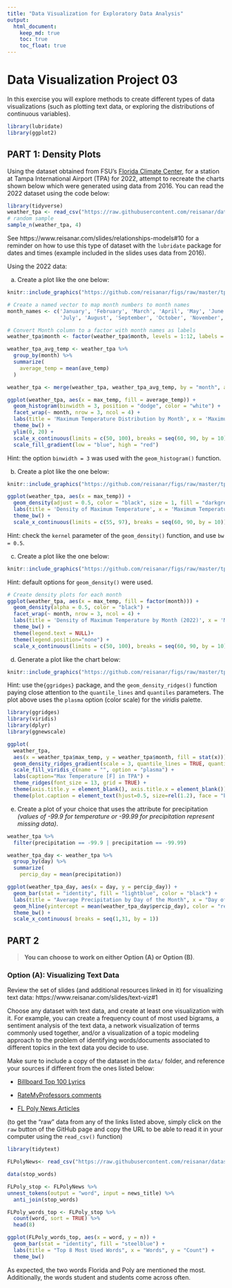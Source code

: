 ```yaml
---
title: "Data Visualization for Exploratory Data Analysis"
output: 
  html_document:
    keep_md: true
    toc: true
    toc_float: true
---
```


# Data Visualization Project 03


In this exercise you will explore methods to create different types of data visualizations (such as plotting text data, or exploring the distributions of continuous variables).

```r
library(lubridate)
library(ggplot2)
```


## PART 1: Density Plots

Using the dataset obtained from FSU's [Florida Climate Center](https://climatecenter.fsu.edu/climate-data-access-tools/downloadable-data), for a station at Tampa International Airport (TPA) for 2022, attempt to recreate the charts shown below which were generated using data from 2016. You can read the 2022 dataset using the code below: 

```r
library(tidyverse)
weather_tpa <- read_csv("https://raw.githubusercontent.com/reisanar/datasets/master/tpa_weather_2022.csv")
# random sample 
sample_n(weather_tpa, 4)
```

See https://www.reisanar.com/slides/relationships-models#10 for a reminder on how to use this type of dataset with the `lubridate` package for dates and times (example included in the slides uses data from 2016).

Using the 2022 data: 

(a) Create a plot like the one below:

```r
knitr::include_graphics("https://github.com/reisanar/figs/raw/master/tpa_max_temps_facet.png")
```

```r
# Create a named vector to map month numbers to month names
month_names <- c('January', 'February', 'March', 'April', 'May', 'June',
                 'July', 'August', 'September', 'October', 'November', 'December')

# Convert Month column to a factor with month names as labels
weather_tpa$month <- factor(weather_tpa$month, levels = 1:12, labels = month_names)
```

```r
weather_tpa_avg_temp <- weather_tpa %>% 
  group_by(month) %>% 
  summarize(
    average_temp = mean(ave_temp)
  )
```

```r
weather_tpa <- merge(weather_tpa, weather_tpa_avg_temp, by = "month", all.x = TRUE)
```


```r
ggplot(weather_tpa, aes(x = max_temp, fill = average_temp)) +
  geom_histogram(binwidth = 3, position = "dodge", color = "white") +
  facet_wrap(~ month, nrow = 3, ncol = 4) +
  labs(title = 'Maximum Temperature Distribution by Month', x = 'Maximum Temperature', y = 'Number of Days') +
  theme_bw() +
  ylim(0, 20) +
  scale_x_continuous(limits = c(50, 100), breaks = seq(60, 90, by = 10)) +
  scale_fill_gradient(low = "blue", high = "red")
```


Hint: the option `binwidth = 3` was used with the `geom_histogram()` function.

(b) Create a plot like the one below:

```r
knitr::include_graphics("https://github.com/reisanar/figs/raw/master/tpa_max_temps_density.png")
```

```r
ggplot(weather_tpa, aes(x = max_temp)) +
  geom_density(adjust = 0.5, color = "black", size = 1, fill = "darkgrey") +
  labs(title = 'Density of Maximum Temperature', x = 'Maximum Temperature', y = 'Density') +
  theme_bw() +
  scale_x_continuous(limits = c(55, 97), breaks = seq(60, 90, by = 10))
```


Hint: check the `kernel` parameter of the `geom_density()` function, and use `bw = 0.5`.

(c) Create a plot like the one below:

```r
knitr::include_graphics("https://github.com/reisanar/figs/raw/master/tpa_max_temps_density_facet.png")
```

Hint: default options for `geom_density()` were used.

```r
# Create density plots for each month
ggplot(weather_tpa, aes(x = max_temp, fill = factor(month))) +
  geom_density(alpha = 0.5, color = "black") +
  facet_wrap(~ month, nrow = 3, ncol = 4) +
  labs(title = 'Density of Maximum Temperature by Month (2022)', x = 'Maximum Temperature', y = 'Density') +
  theme_bw() +
  theme(legend.text = NULL)+
  theme(legend.position="none") +
  scale_x_continuous(limits = c(50, 100), breaks = seq(60, 90, by = 10))
```


(d) Generate a plot like the chart below:


```r
knitr::include_graphics("https://github.com/reisanar/figs/raw/master/tpa_max_temps_ridges_plasma.png")
```

Hint: use the`{ggridges}` package, and the `geom_density_ridges()` function paying close attention to the `quantile_lines` and `quantiles` parameters. The plot above uses the `plasma` option (color scale) for the _viridis_ palette.

```r
library(ggridges)
library(viridis)
library(dplyr)
library(ggnewscale)
```


```r
ggplot(
  weather_tpa, 
  aes(x = weather_tpa$max_temp, y = weather_tpa$month, fill = stat(x))) +
  geom_density_ridges_gradient(scale = 3, quantile_lines = TRUE, quantiles = c(0.5), color = "black") +
  scale_fill_viridis_c(name = "", option = "plasma") +
  labs(caption="Max Temperature [F] in TPA") +
  theme_ridges(font_size = 13, grid = TRUE) + 
  theme(axis.title.y = element_blank(), axis.title.x = element_blank()) +
  theme(plot.caption = element_text(hjust=0.5, size=rel(1.2), face = "bold")) 
```



(e) Create a plot of your choice that uses the attribute for precipitation _(values of -99.9 for temperature or -99.99 for precipitation represent missing data)_.

```r
weather_tpa %>% 
  filter(precipitation == -99.9 | precipitation == -99.99)
```

```r
weather_tpa_day <- weather_tpa %>% 
  group_by(day) %>% 
  summarize(
    percip_day = mean(precipitation))
```


```r
ggplot(weather_tpa_day, aes(x = day, y = percip_day)) +
  geom_bar(stat = "identity", fill = "lightblue", color = "black") +
  labs(title = "Average Precipitation by Day of the Month", x = "Day of the Month", y = "Average Precipitation") +
  geom_hline(yintercept = mean(weather_tpa_day$percip_day), color = "red", linetype = "dashed") +
  theme_bw() +
  scale_x_continuous( breaks = seq(1,31, by = 1))
```


## PART 2 

> **You can choose to work on either Option (A) or Option (B)**.

### Option (A): Visualizing Text Data

Review the set of slides (and additional resources linked in it) for visualizing text data: https://www.reisanar.com/slides/text-viz#1

Choose any dataset with text data, and create at least one visualization with it. For example, you can create a frequency count of most used bigrams, a sentiment analysis of the text data, a network visualization of terms commonly used together, and/or a visualization of a topic modeling approach to the problem of identifying words/documents associated to different topics in the text data you decide to use. 

Make sure to include a copy of the dataset in the `data/` folder, and reference your sources if different from the ones listed below:

- [Billboard Top 100 Lyrics](https://github.com/reisanar/datasets/blob/master/BB_top100_2015.csv)

- [RateMyProfessors comments](https://github.com/reisanar/datasets/blob/master/rmp_wit_comments.csv)

- [FL Poly News Articles](https://github.com/reisanar/datasets/blob/master/flpoly_news_SP23.csv)


(to get the "raw" data from any of the links listed above, simply click on the `raw` button of the GitHub page and copy the URL to be able to read it in your computer using the `read_csv()` function)

```r
library(tidytext)
```


```r
FLPolyNews<- read_csv("https://raw.githubusercontent.com/reisanar/datasets/master/flpoly_news_SP23.csv")
```


```r
data(stop_words)
```

```r
FLPoly_stop <- FLPolyNews %>% 
unnest_tokens(output = "word", input = news_title) %>%
  anti_join(stop_words)
```


```r
FLPoly_words_top <- FLPoly_stop %>% 
  count(word, sort = TRUE) %>% 
  head(8)
```

```r
ggplot(FLPoly_words_top, aes(x = word, y = n)) +
  geom_bar(stat = "identity", fill = "steelblue") +
  labs(title = "Top 8 Most Used Words", x = "Words", y = "Count") +
  theme_bw()
```

As expected, the two words Florida and Poly are mentioned the most. Additionally, the words student and students come across often.